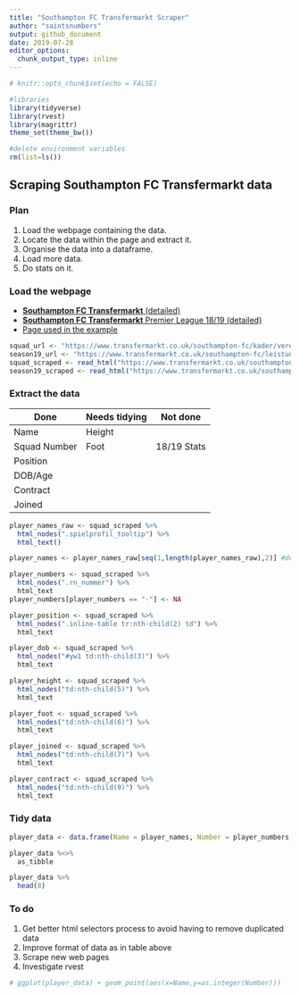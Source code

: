 ```yaml
---
title: "Southampton FC Transfermarkt Scraper"
author: "saintsnumbers"
output: github_document
date: 2019-07-28
editor_options: 
  chunk_output_type: inline
---
```


```r
# knitr::opts_chunk$set(echo = FALSE)

#libraries
library(tidyverse)
library(rvest)
library(magrittr)
theme_set(theme_bw())

#delete environment variables
rm(list=ls())
```

## Scraping Southampton FC Transfermarkt data

### Plan

1. Load the webpage containing the data.
1. Locate the data within the page and extract it.
1. Organise the data into a dataframe.
1. Load more data.
1. Do stats on it.

### Load the webpage

* [**Southampton FC Transfermarkt** (detailed)](https://www.transfermarkt.co.uk/southampton-fc/kader/verein/180/saison_id/2019/plus/1)
* [**Southampton FC Transfermarkt** Premier League 18/19 (detailed)](https://www.transfermarkt.co.uk/southampton-fc/leistungsdaten/verein/180/reldata/GB1%262018/plus/1)
* [Page used in the example](https://www.transfermarkt.co.uk/manchester-city/startseite/verein/281/saison_id/2019)

```r
squad_url <- "https://www.transfermarkt.co.uk/southampton-fc/kader/verein/180/saison_id/2019/plus/1"
season19_url <- "https://www.transfermarkt.co.uk/southampton-fc/leistungsdaten/verein/180/reldata/GB1%262018/plus/1"
squad_scraped <- read_html("https://www.transfermarkt.co.uk/southampton-fc/kader/verein/180/saison_id/2019/plus/1")
season19_scraped <- read_html("https://www.transfermarkt.co.uk/southampton-fc/leistungsdaten/verein/180/reldata/GB1%262018/plus/1")
```

### Extract the data

Done | Needs tidying | Not done
-- | -- | --
Name | Height |
Squad Number | Foot | 18/19 Stats
Position | |
DOB/Age | |
Contract | |
Joined | |

```r
player_names_raw <- squad_scraped %>%
  html_nodes(".spielprofil_tooltip") %>%
  html_text()

player_names <- player_names_raw[seq(1,length(player_names_raw),2)] #duplicated - take odd numbered data only

player_numbers <- squad_scraped %>%
  html_nodes(".rn_nummer") %>%
  html_text
player_numbers[player_numbers == "-"] <- NA

player_position <- squad_scraped %>%
  html_nodes(".inline-table tr:nth-child(2) td") %>%
  html_text

player_dob <- squad_scraped %>%
  html_nodes("#yw1 td:nth-child(3)") %>%
  html_text

player_height <- squad_scraped %>%
  html_nodes("td:nth-child(5)") %>%
  html_text

player_foot <- squad_scraped %>%
  html_nodes("td:nth-child(6)") %>%
  html_text

player_joined <- squad_scraped %>%
  html_nodes("td:nth-child(7)") %>%
  html_text

player_contract <- squad_scraped %>%
  html_nodes("td:nth-child(9)") %>%
  html_text
```

### Tidy data

```r
player_data <- data.frame(Name = player_names, Number = player_numbers, Position = player_position, DoB = player_dob, Height = player_height, Foot = player_foot, Joined = player_joined, Contract = player_contract)

player_data %<>%
  as_tibble

player_data %>%
  head(8)
```


### To do

1. Get better html selectors process to avoid having to remove duplicated data
1. Improve format of data as in table above
1. Scrape new web pages
1. Investigate rvest


```r
# ggplot(player_data) + geom_point(aes(x=Name,y=as.integer(Number)))
```

